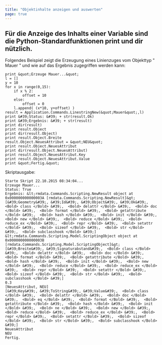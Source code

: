 ```yaml
---
title: "Objektinhalte anzeigen und auswerten"
page: true
---
```

## F&#252;r die Anzeige des Inhalts einer Variable sind die Python-Standardfunktionen  <Bold>  <Italic> print </Italic>  </Bold>  und  <Bold>  <Italic> dir </Italic>  </Bold>  n&#252;tzlich.

Folgendes Beispiel zeigt die Erzeugung eines Linienzuges vom Objekttyp &quot; <Italic> Mauer </Italic> &quot; und wie auf das Ergebnis zugegriffen werden kann:

```
print &quot;Erzeuge Mauer...&quot;
l = []
y = 10
for x in range(0,15):
    if x % 2:
        offset = 10
    else:
        offset = 0
    l.append( (x*10, y+offset) )
result = Application.Commands.LinestringNew(&quot;Mauer&quot;,l)
print &#39;Status: &#39; + str(result.Ok)
print &#39;Ergebnis: &#39; + str(result)
print dir(result)
print result.Object
print dir(result.Object)
print result.Object.Breite
result.Object.NeuesAttribut = &quot;NEU&quot;
print result.Object.NeuesAttribut
print dir(result.Object.NeuesAttribut)
print result.Object.NeuesAttribut.Key
print result.Object.NeuesAttribut.Value
print &quot;Fertig.&quot;
```

Skriptausgabe:

```
Starte Skript 22.10.2015 08:34:04...
Erzeuge Mauer...
Status: True
Ergebnis: &lt;rmdata.Commands.Scripting.NewResult object at 0x000000000000003A [rmdata.Commands.Scripting.NewResult]&gt;
[&#39;Geometry&#39;, &#39;Id&#39;, &#39;Object&#39;, &#39;Ok&#39;,  <Bold> class </Bold> &#39;,  <Bold> delattr </Bold> &#39;,  <Bold> doc </Bold> &#39;,  <Bold> format </Bold> &#39;,  <Bold> getattribute </Bold> &#39;,  <Bold> hash </Bold> &#39;,  <Bold> init </Bold> &#39;,  <Bold> new </Bold> &#39;,  <Bold> reduce </Bold> &#39;,  <Bold> reduce_ex </Bold> &#39;,  <Bold> repr </Bold> &#39;,  <Bold> setattr </Bold> &#39;,  <Bold> sizeof </Bold> &#39;,  <Bold> str </Bold> &#39;,  <Bold> subclasshook </Bold> &#39;]
&lt;rmdata.Commands.Scripting.Model.ScriptingObject object at 0x000000000000003B [rmdata.Commands.Scripting.Model.ScriptingObject]&gt;
[&#39;Breite&#39;, &#39;Signaturabstand&#39;,  <Bold> class </Bold> &#39;,  <Bold> delattr </Bold> &#39;,  <Bold> doc </Bold> &#39;,  <Bold> format </Bold> &#39;,  <Bold> getattribute </Bold> &#39;,  <Bold> hash </Bold> &#39;,  <Bold> init </Bold> &#39;,  <Bold> new </Bold> &#39;,  <Bold> reduce </Bold> &#39;,  <Bold> reduce_ex </Bold> &#39;,  <Bold> repr </Bold> &#39;,  <Bold> setattr </Bold> &#39;,  <Bold> sizeof </Bold> &#39;,  <Bold> str </Bold> &#39;,  <Bold> subclasshook </Bold> &#39;]
0.3
[NeuesAttribut, NEU]
[&#39;Key&#39;, &#39;ToString&#39;, &#39;Value&#39;,  <Bold> class </Bold> &#39;,  <Bold> delattr </Bold> &#39;,  <Bold> doc </Bold> &#39;,  <Bold> eq </Bold> &#39;,  <Bold> format </Bold> &#39;,  <Bold> getattribute </Bold> &#39;,  <Bold> hash </Bold> &#39;,  <Bold> init </Bold> &#39;,  <Bold> ne </Bold> &#39;,  <Bold> new </Bold> &#39;,  <Bold> reduce </Bold> &#39;,  <Bold> reduce_ex </Bold> &#39;,  <Bold> repr </Bold> &#39;,  <Bold> setattr </Bold> &#39;,  <Bold> sizeof </Bold> &#39;,  <Bold> str </Bold> &#39;,  <Bold> subclasshook </Bold> &#39;]
NeuesAttribut
NEU
Fertig.
```
